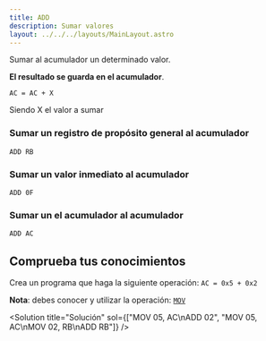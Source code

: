 ```yaml
---
title: ADD
description: Sumar valores
layout: ../../../layouts/MainLayout.astro
---
```



Sumar al acumulador un determinado valor.

**El resultado se guarda en el acumulador**.

```
AC = AC + X
```
Siendo X el valor a sumar

### Sumar un registro de propósito general al acumulador

```
ADD RB
```

### Sumar un valor inmediato al acumulador

```
ADD 0F
```

### Sumar un el acumulador al acumulador

```
ADD AC
```

## Comprueba tus conocimientos

Crea un programa que haga la siguiente operación: `AC = 0x5 + 0x2`

**Nota**: debes conocer y utilizar la operación: [`MOV`](MOV)

<Solution title="Solución" sol={["MOV 05, AC\nADD 02", "MOV 05, AC\nMOV 02, RB\nADD RB"]} />